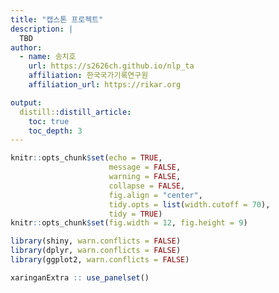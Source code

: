 ```yaml
---
title: "캡스톤 프로젝트"
description: |
  TBD
author:
  - name: 송치호
    url: https://s2626ch.github.io/nlp_ta
    affiliation: 한국국가기록연구원
    affiliation_url: https://rikar.org

output: 
  distill::distill_article:
    toc: true
    toc_depth: 3  
---
```


```r
knitr::opts_chunk$set(echo = TRUE, 
                      message = FALSE, 
                      warning = FALSE, 
                      collapse = FALSE,
                      fig.align = "center",
                      tidy.opts = list(width.cutoff = 70), 
                      tidy = TRUE)
knitr::opts_chunk$set(fig.width = 12, fig.height = 9)

library(shiny, warn.conflicts = FALSE)
library(dplyr, warn.conflicts = FALSE)
library(ggplot2, warn.conflicts = FALSE)

xaringanExtra :: use_panelset()
```
